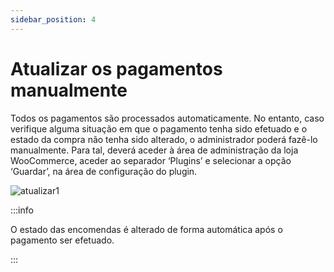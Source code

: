 ```yaml
---
sidebar_position: 4
---
```


# Atualizar os pagamentos manualmente

Todos os pagamentos são processados automaticamente. No entanto, caso verifique alguma situação em que o pagamento tenha sido efetuado e o estado da compra não tenha sido alterado, o administrador poderá fazê-lo manualmente. Para tal, deverá aceder à área de administração da loja WooCommerce, aceder ao separador ‘Plugins’ e selecionar a opção ‘Guardar’, na área de configuração do plugin.

![atualizar1](../../../_media/woocomerce-21.png)

:::info

O estado das encomendas é alterado de forma automática após o pagamento ser efetuado.

:::
